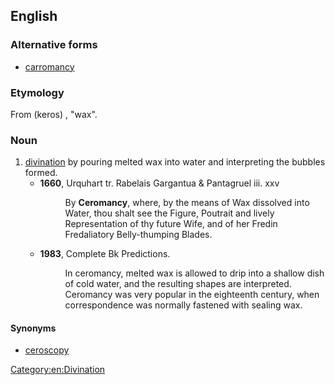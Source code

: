 ==English==

===Alternative forms===
* [[carromancy]]

===Etymology===
From {{etyl|grc|en}} (keros) {{rfscript|grc}}, "wax".

===Noun===
{{en-noun|-}}

# [[divination]] by pouring melted wax into water and interpreting the bubbles formed.
#* '''1660''', Urquhart tr. Rabelais Gargantua & Pantagruel iii. xxv
#*: By '''Ceromancy''', where, by the means of Wax dissolved into Water, thou shalt see the Figure, Poutrait and lively Representation of thy future Wife, and of her Fredin Fredaliatory Belly-thumping Blades.
#* '''1983''', Complete Bk Predictions.
#*: In ceromancy, melted wax is allowed to drip into a shallow dish of cold water, and the resulting shapes are interpreted. Ceromancy was very popular in the eighteenth century, when correspondence was normally fastened with sealing wax.

====Synonyms====
* [[ceroscopy]]

[[Category:en:Divination]]